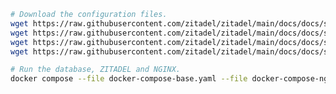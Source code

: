 ```bash
# Download the configuration files.
wget https://raw.githubusercontent.com/zitadel/zitadel/main/docs/docs/self-hosting/manage/reverseproxy/docker-compose.yaml -O docker-compose-base.yaml
wget https://raw.githubusercontent.com/zitadel/zitadel/main/docs/docs/self-hosting/manage/reverseproxy/zitadel.yaml
wget https://raw.githubusercontent.com/zitadel/zitadel/main/docs/docs/self-hosting/manage/reverseproxy/nginx/docker-compose.yaml -O docker-compose-nginx.yaml
wget https://raw.githubusercontent.com/zitadel/zitadel/main/docs/docs/self-hosting/manage/reverseproxy/nginx/nginx-disabled-tls.conf

# Run the database, ZITADEL and NGINX.
docker compose --file docker-compose-base.yaml --file docker-compose-nginx.yaml up nginx-disabled-tls --detach
```
